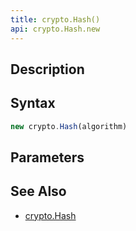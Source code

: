 ```yaml
---
title: crypto.Hash()
api: crypto.Hash.new
---
```


## Description

<Summary/>

## Syntax

``` js
new crypto.Hash(algorithm)
```

## Parameters

<Parameters/>

## See Also

* [crypto.Hash](/reference/api/crypto/Hash)

